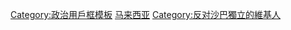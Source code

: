 {{Userbox
  |border-c = black
  |border-s = 1
  |id-c     = white
  |id-s     = 9
  |id-fc    = #ffffff
  |info-s   = 9
  |info-fc  = #000000
  |info-c   = #ffffff
  |id       = [[File:Flag_of_Sabah.svg|80px]]
  |info     = '''這名用戶坚决反对[[沙巴|<span style= color:#FF0000>沙巴</span>]]脫離[[馬來西亞]]獨立。'''
}}
<noinclude>
[[Category:政治用戶框模板]]
[[Category:支持区域统一或合并的维基人用户框模板|马来西亚]]
</noinclude>
[[Category:反对沙巴獨立的維基人]]